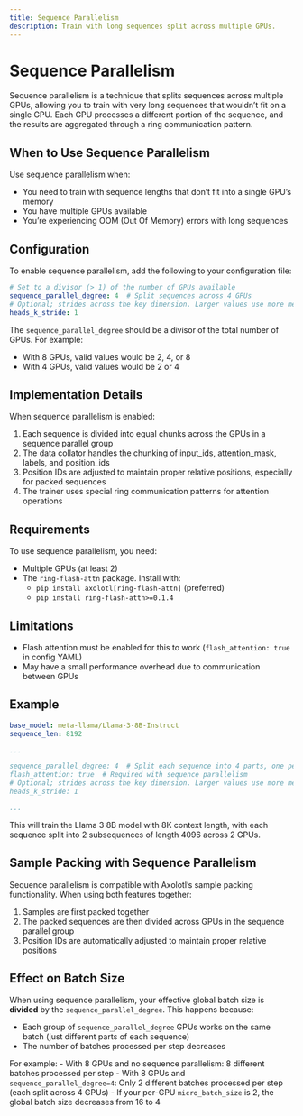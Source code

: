 ```yaml
---
title: Sequence Parallelism
description: Train with long sequences split across multiple GPUs.
---
```


# Sequence Parallelism

Sequence parallelism is a technique that splits sequences across multiple GPUs,
allowing you to train with very long sequences that wouldn't fit on a single GPU. Each
GPU processes a different portion of the sequence, and the results are aggregated
through a ring communication pattern.

## When to Use Sequence Parallelism

Use sequence parallelism when:

- You need to train with sequence lengths that don't fit into a single GPU's memory
- You have multiple GPUs available
- You're experiencing OOM (Out Of Memory) errors with long sequences

## Configuration

To enable sequence parallelism, add the following to your configuration file:

```yaml
# Set to a divisor (> 1) of the number of GPUs available
sequence_parallel_degree: 4  # Split sequences across 4 GPUs
# Optional; strides across the key dimension. Larger values use more memory but should make training faster.
heads_k_stride: 1
```

The `sequence_parallel_degree` should be a divisor of the total number of GPUs. For example:

- With 8 GPUs, valid values would be 2, 4, or 8
- With 4 GPUs, valid values would be 2 or 4

## Implementation Details

When sequence parallelism is enabled:

1. Each sequence is divided into equal chunks across the GPUs in a sequence parallel group
2. The data collator handles the chunking of input_ids, attention_mask, labels, and position_ids
3. Position IDs are adjusted to maintain proper relative positions, especially for packed sequences
4. The trainer uses special ring communication patterns for attention operations

## Requirements

To use sequence parallelism, you need:

- Multiple GPUs (at least 2)
- The `ring-flash-attn` package. Install with:
  - `pip install axolotl[ring-flash-attn]` (preferred)
  - `pip install ring-flash-attn>=0.1.4`

## Limitations

- Flash attention must be enabled for this to work (`flash_attention: true` in config YAML)
- May have a small performance overhead due to communication between GPUs

## Example

```yaml
base_model: meta-llama/Llama-3-8B-Instruct
sequence_len: 8192

...

sequence_parallel_degree: 4  # Split each sequence into 4 parts, one per GPU
flash_attention: true  # Required with sequence parallelism
# Optional; strides across the key dimension. Larger values use more memory but should make training faster.
heads_k_stride: 1

...
```

This will train the Llama 3 8B model with 8K context length, with each sequence split
into 2 subsequences of length 4096 across 2 GPUs.

## Sample Packing with Sequence Parallelism

Sequence parallelism is compatible with Axolotl's sample packing functionality. When using both features together:

1. Samples are first packed together
2. The packed sequences are then divided across GPUs in the sequence parallel group
3. Position IDs are automatically adjusted to maintain proper relative positions

## Effect on Batch Size

When using sequence parallelism, your effective global batch size is **divided** by the `sequence_parallel_degree`. This happens because:

- Each group of `sequence_parallel_degree` GPUs works on the same batch (just different parts of each sequence)
- The number of batches processed per step decreases

For example:
- With 8 GPUs and no sequence parallelism: 8 different batches processed per step
- With 8 GPUs and `sequence_parallel_degree=4`: Only 2 different batches processed per step (each split across 4 GPUs)
- If your per-GPU `micro_batch_size` is 2, the global batch size decreases from 16 to 4

